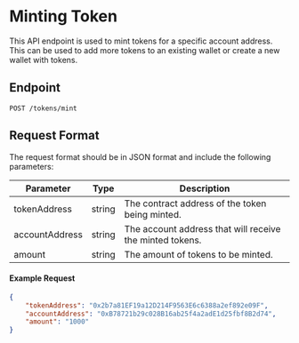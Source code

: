 # Minting Token 

This API endpoint is used to mint tokens for a specific account address. This can be used to add more tokens to an existing wallet or create a new wallet with tokens.

## Endpoint

`POST /tokens/mint`

## Request Format

The request format should be in JSON format and include the following parameters:

| Parameter        | Type   | Description                                             |
| ---------------- | ------ | ------------------------------------------------------- |
| tokenAddress     | string | The contract address of the token being minted.         |
| accountAddress   | string | The account address that will receive the minted tokens.|
| amount           | string | The amount of tokens to be minted.                      |

#### Example Request

```json copy
{
    "tokenAddress": "0x2b7a81EF19a12D214F9563E6c6388a2ef892e09F",
    "accountAddress": "0xB78721b29c028B16ab25f4a2adE1d25fbf8B2d74",
    "amount": "1000"
}
```
